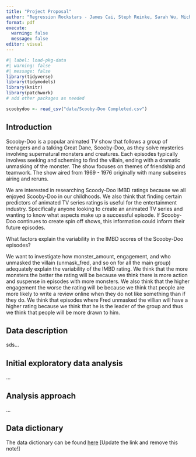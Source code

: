```yaml
---
title: "Project Proposal"
author: "Regression Rockstars - James Cai, Steph Reinke, Sarah Wu, Michael Zhou"
format: pdf
execute: 
  warning: false
  message: false
editor: visual
---
```


```r
#| label: load-pkg-data
#| warning: false
#| message: false
library(tidyverse)
library(tidymodels)
library(knitr) 
library(patchwork)
# add other packages as needed

scoobydoo <- read_csv("data/Scooby-Doo Completed.csv")
```

## Introduction

Scooby-Doo is a popular animated TV show that follows a group of teenagers and a talking Great Dane, Scooby-Doo, as they solve mysteries involving supernatural monsters and creatures. Each episodes typically involves seeking and scheming to find the villain, ending with a dramatic unmasking of the monster. The show focuses on themes of friendship and teamwork. The show aired from 1969 - 1976 originally with many subseires airing and reruns.

We are interested in researching Scoody-Doo IMBD ratings because we all enjoyed Scooby-Doo in our childhoods. We also think that finding certain predictors of animated TV series ratings is useful for the entertainment industry. Specifically anyone looking to create an animated TV series and wanting to know what aspects make up a successful episode. If Scooby-Doo continues to create spin off shows, this information could inform their future episodes.

What factors explain the variability in the IMBD scores of the Scooby-Doo episodes?

We want to investigate how monster_amount, engagement, and who unmasked the villain (unmask_fred, and so on for all the main group) adequately explain the variability of the IMBD rating. We think that the more monsters the better the rating will be because we think there is more action and suspense in episodes with more monsters. We also think that the higher engagement the worse the rating will be because we think that people are more likely to write a review online when they do not like something than if they do. We think that episodes where Fred unmasked the villian will have a higher rating because we think that he is the leader of the group and thus we think that people will be more drawn to him.

## Data description

sds...

## Initial exploratory data analysis

...

## Analysis approach

...

## Data dictionary

The data dictionary can be found [here](ADD%20LINK!!!) \[Update the link and remove this note!\]
